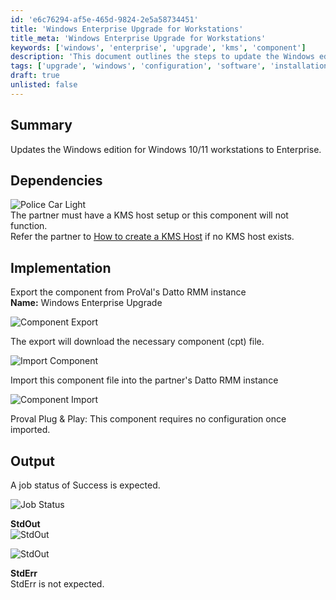 ```yaml
---
id: 'e6c76294-af5e-465d-9824-2e5a58734451'
title: 'Windows Enterprise Upgrade for Workstations'
title_meta: 'Windows Enterprise Upgrade for Workstations'
keywords: ['windows', 'enterprise', 'upgrade', 'kms', 'component']
description: 'This document outlines the steps to update the Windows edition for Windows 10/11 workstations to Enterprise. It includes dependencies on KMS host setup, implementation details for exporting and importing components in Datto RMM, and expected output upon successful execution.'
tags: ['upgrade', 'windows', 'configuration', 'software', 'installation']
draft: true
unlisted: false
---
```

## Summary

Updates the Windows edition for Windows 10/11 workstations to Enterprise.

## Dependencies

![Police Car Light](https://c.tenor.com/8vSJsVW-1pQAAAAj/police-car-light-joypixels.gif)  
The partner must have a KMS host setup or this component will not function.  
Refer the partner to [How to create a KMS Host](https://learn.microsoft.com/en-us/windows-server/get-started/kms-create-host) if no KMS host exists.

## Implementation

Export the component from ProVal's Datto RMM instance  
**Name:** Windows Enterprise Upgrade  

![Component Export](../../static/img/EPM---Windows-Configuration---Component---Windows-Enterprise-Upgrade/image_1.png)  

The export will download the necessary component (cpt) file.  

![Import Component](../../static/img/EPM---Windows-Configuration---Component---Windows-Enterprise-Upgrade/image_2.png)  

Import this component file into the partner's Datto RMM instance  

![Component Import](../../static/img/EPM---Windows-Configuration---Component---Windows-Enterprise-Upgrade/image_3.png)  

Proval Plug & Play: This component requires no configuration once imported.

## Output

A job status of Success is expected.  

![Job Status](../../static/img/EPM---Windows-Configuration---Component---Windows-Enterprise-Upgrade/image_4.png)  

**StdOut**  
![StdOut](../../static/img/EPM---Windows-Configuration---Component---Windows-Enterprise-Upgrade/image_5.png)  

![StdOut](../../static/img/EPM---Windows-Configuration---Component---Windows-Enterprise-Upgrade/image_6.png)  

**StdErr**  
StdErr is not expected.













